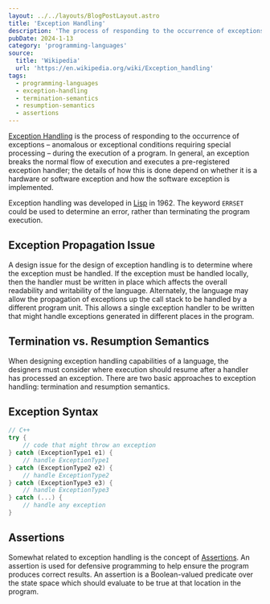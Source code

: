 ```yaml
---
layout: ../../layouts/BlogPostLayout.astro
title: 'Exception Handling'
description: 'The process of responding to the occurrence of exceptions – anomalous or exceptional conditions requiring special processing'
pubDate: 2024-1-13
category: 'programming-languages'
source:
  title: 'Wikipedia'
  url: 'https://en.wikipedia.org/wiki/Exception_handling'
tags:
  - programming-languages
  - exception-handling
  - termination-semantics
  - resumption-semantics
  - assertions
---
```


<a href="https://en.wikipedia.org/wiki/Exception_handling" target="_blank">Exception Handling</a> is the process of responding to the occurrence of exceptions – anomalous or exceptional conditions requiring special processing – during the execution of a program. In general, an exception breaks the normal flow of execution and executes a pre-registered exception handler; the details of how this is done depend on whether it is a hardware or software exception and how the software exception is implemented.

Exception handling was developed in <a href="https://en.wikipedia.org/wiki/Lisp_(programming_language)" target="_blank">Lisp</a> in 1962. The keyword `ERRSET` could be used to determine an error, rather than terminating the program execution.

## Exception Propagation Issue

A design issue for the design of exception handling is to determine where the exception must be handled. If the exception must be handled locally, then the handler must be written in place which affects the overall readability and writability of the language. Alternately, the language may allow the propagation of exceptions up the call stack to be handled by a different program unit. This allows a single exception handler to be written that might handle exceptions generated in different places in the program.

## Termination vs. Resumption Semantics

When designing exception handling capabilities of a language, the designers must consider where execution should resume after a handler has processed an exception. There are two basic approaches to exception handling: termination and resumption semantics.

## Exception Syntax

```c++
// C++
try {
    // code that might throw an exception
} catch (ExceptionType1 e1) {
    // handle ExceptionType1
} catch (ExceptionType2 e2) {
    // handle ExceptionType2
} catch (ExceptionType3 e3) {
    // handle ExceptionType3
} catch (...) {
    // handle any exception
}
```

## Assertions

Somewhat related to exception handling is the concept of <a href="https://en.wikipedia.org/wiki/Assertion_(software_development)" target="_blank">Assertions</a>. An assertion is used for defensive programming to help ensure the program produces correct results. An assertion is a Boolean-valued predicate over the state space which should evaluate to be true at that location in the program.
